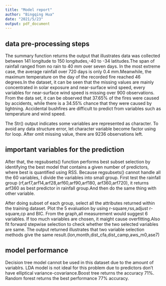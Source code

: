---
title: "Model report"
author: "Bingqing Hua"
date: "2021/5/23"
output: pdf_document
---


## data pre-processing steps 
The summary function returns the output that illustrates data was collected between 141 longitude to 150 longitudes,-40 to -34 latitudes.The span of rainfall ranged from no rain to 40 mm over seven days. In the most extreme case, the average rainfall over 720 days is only 0.4 mm.Meanwhile, the maximum temperature on the day of the recorded fire reached 46 degrees.In the dataset, it can be seen that the missing values are mainly concentrated in solar exposure and near-surface wind speed, every variables for near-surface wind speed is missing over 900 observations. From the data set, it can be observed that 37.65% of the fires were caused by accidents, while there is a 34.55% chance that they were caused by lightning. Accidental bushfires are difficult to predict from variables such as temperature and wind speed.

The Str() output indicates some variables are represented as character. To avoid any data structure error, let character variable become factor using for loop. After omit missing value, there are 9236 observations left. 

## important variables for the prediction

After that, the regsubsets() function performs best subset selection by identifying the best model that contains a given number of predictors, where best is quantified using RSS. Because regsubsets() cannot handle all the 60 variables, I divide the variables into small group. First test the rainfall group (rf,arf7,arf14,arf28,arf60,arf90,arf180,
arf360,arf720), it returns arf360 as best predictor in rainfall group.And then do the same thing with other variable.

After doing subset of each group, select all the attributes returned within the training dataset. Plot the 5 evaluation by using r-square,rss,adjust r-square,cp and BIC. From the graph,all measurement would suggest 6 variables. If too much variables  are chosen, it maight cause overfitting.Also fit forward stepwise selection to check whether the two selected variables are same. The output returned illustrates that two variable selection methods give the same result.(lon,month,dist_cfa,dist_camp,aws_m0,ase7)

## model performance 
Decision tree model cannot be used in this dataset due to the amount of variablrs. LDA model is not ideal for this problem due to predictors don't have elliptical variance-covariance.Boost tree returns the accuracy 71%. Random forest returns the best performance 77% accuracy.


